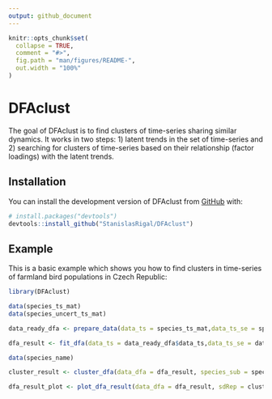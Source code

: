 ```yaml
---
output: github_document
---
```


<!-- README.md is generated from README.Rmd. Please edit that file -->

```r
knitr::opts_chunk$set(
  collapse = TRUE,
  comment = "#>",
  fig.path = "man/figures/README-",
  out.width = "100%"
)
```

# DFAclust

<!-- badges: start -->
<!-- badges: end -->

The goal of DFAclust is to find clusters of time-series sharing similar dynamics. It works in two steps: 1) latent trends in the set of time-series and 2) searching for clusters of time-series based on their relationship (factor loadings) with the latent trends.

## Installation

You can install the development version of DFAclust from [GitHub](https://github.com/) with:

``` r
# install.packages("devtools")
devtools::install_github("StanislasRigal/DFAclust")
```

## Example

This is a basic example which shows you how to find clusters in time-series of farmland bird populations in Czech Republic:

```r
library(DFAclust)

data(species_ts_mat)
data(species_uncert_ts_mat)

data_ready_dfa <- prepare_data(data_ts = species_ts_mat,data_ts_se = species_uncert_ts_mat, se_log = TRUE, perc_replace = 0.01)

dfa_result <- fit_dfa(data_ts = data_ready_dfa$data_ts,data_ts_se = data_ready_dfa$data_ts_se, min_year = data_ready_dfa$min_year, max_year = data_ready_dfa$max_year, species_name_ordre = data_ready_dfa$species_name_ordre, species_sub = species_name, nfac = 0, mintrend = 1, maxtrend = 5, AIC = TRUE, center_option = 1, silent = TRUE, control = list())

data(species_name)

cluster_result <- cluster_dfa(data_dfa = dfa_result, species_sub = species_name, nboot = 500)

dfa_result_plot <- plot_dfa_result(data_dfa = dfa_result, sdRep = cluster_result$sdRep, species_sub = species_name, group_dfa = cluster_result$group_dfa, min_year = data_ready_dfa$min_year, species_name_ordre = data_ready_dfa$species_name_ordre)

```

